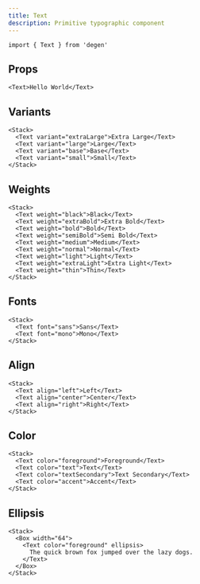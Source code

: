 ```yaml
---
title: Text
description: Primitive typographic component
---
```


```tsx
import { Text } from 'degen'
```

## Props

<PropsTable sourceLink={sourceLink} types={types} />

```tsx expand=true live=true
<Text>Hello World</Text>
```

## Variants

```tsx live=true
<Stack>
  <Text variant="extraLarge">Extra Large</Text>
  <Text variant="large">Large</Text>
  <Text variant="base">Base</Text>
  <Text variant="small">Small</Text>
</Stack>
```

## Weights

```tsx live=true
<Stack>
  <Text weight="black">Black</Text>
  <Text weight="extraBold">Extra Bold</Text>
  <Text weight="bold">Bold</Text>
  <Text weight="semiBold">Semi Bold</Text>
  <Text weight="medium">Medium</Text>
  <Text weight="normal">Normal</Text>
  <Text weight="light">Light</Text>
  <Text weight="extraLight">Extra Light</Text>
  <Text weight="thin">Thin</Text>
</Stack>
```

## Fonts

```tsx live=true
<Stack>
  <Text font="sans">Sans</Text>
  <Text font="mono">Mono</Text>
</Stack>
```

## Align

```tsx live=true
<Stack>
  <Text align="left">Left</Text>
  <Text align="center">Center</Text>
  <Text align="right">Right</Text>
</Stack>
```

## Color

```tsx live=true
<Stack>
  <Text color="foreground">Foreground</Text>
  <Text color="text">Text</Text>
  <Text color="textSecondary">Text Secondary</Text>
  <Text color="accent">Accent</Text>
</Stack>
```

## Ellipsis

```tsx live=true
<Stack>
  <Box width="64">
    <Text color="foreground" ellipsis>
      The quick brown fox jumped over the lazy dogs.
    </Text>
  </Box>
</Stack>
```
